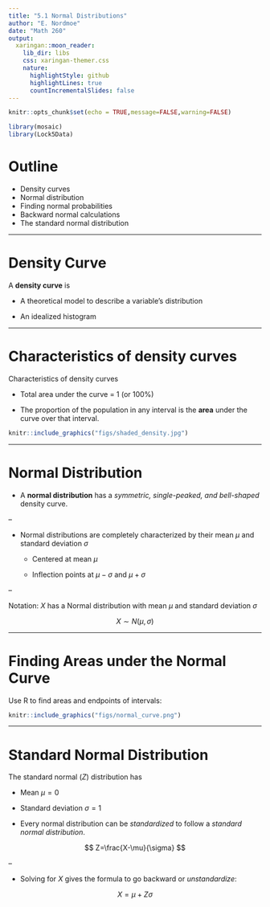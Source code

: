 ```yaml
---
title: "5.1 Normal Distributions"
author: "E. Nordmoe"
date: "Math 260"
output:
  xaringan::moon_reader:
    lib_dir: libs
    css: xaringan-themer.css
    nature:
      highlightStyle: github
      highlightLines: true
      countIncrementalSlides: false
---
```


```r
knitr::opts_chunk$set(echo = TRUE,message=FALSE,warning=FALSE)
```


```r
library(mosaic)
library(Lock5Data)
```

# Outline

* Density curves  
* Normal distribution  
* Finding normal probabilities  
* Backward normal calculations   
* The standard normal distribution  

---

# Density Curve

A **density curve** is

* A theoretical model to describe a variable’s distribution

* An idealized histogram
    
---

# Characteristics of density curves

Characteristics of density curves

* Total area under the curve = 1 (or 100%)

* The proportion of the population in any interval is the **area** under the curve over that interval.

```r
knitr::include_graphics("figs/shaded_density.jpg")
```


---

# Normal Distribution

* A **normal distribution**  has a *symmetric, single-peaked, and bell-shaped* density curve.

--

* Normal distributions are completely characterized by their mean $\mu$ and standard deviation $\sigma$

  + Centered at mean $\mu$
  
  + Inflection points at $\mu-\sigma$ and $\mu+\sigma$

--

Notation: $X$ has a Normal distribution with mean $\mu$ and standard deviation $\sigma$  

$$
X\sim N(\mu,\sigma)
$$

---

# Finding Areas under the Normal Curve  

Use R to find areas and endpoints of intervals:


```r
knitr::include_graphics("figs/normal_curve.png")
```

---

# Standard Normal Distribution

The standard normal $(Z)$ distribution has

* Mean $\mu=0$

* Standard deviation $\sigma=1$

* Every normal distribution can be *standardized* to follow a *standard normal distribution*.

$$
Z=\frac{X-\mu}{\sigma}
$$

--

* Solving for $X$ gives the formula to go backward or *unstandardize*:

$$
X=\mu+Z\sigma
$$


